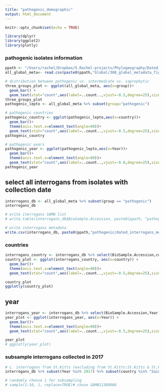 ```yaml
---
title: "pathogenic_demographic"
output: html_document
---
```


```r
knitr::opts_chunk$set(echo = TRUE)
```


```r
library(dplyr)
library(ggplot2)
library(plotly)

```
### pathogenic isolates information
```r

ppath <- "/Users/rachel/Dropbox/5.Rachel-projects/Phylogeography/Dated_Assemblies/"
all_global_meta<- read.csv(paste0(ppath,"Global/388_global_metadata_fig_ann.txt"),sep="\t") 

# distribution between pathogenic vs. intermediate vs. saprophytic
three_groups_plot <- ggplot(all_global_meta, aes(x=group))+
  geom_bar() +
  geom_text(stat="count",aes(label=..count..,vjust=-0.5,degree=25),size=3) 
three_groups_plot
pathogenic_lepto <- all_global_meta %>% subset(group="pathogenic") 

# pathogenic countries
pathogenic_country <- ggplot(pathogenic_lepto,aes(x=country))+
  geom_bar()+
  theme(axis.text.x=element_text(angle=90))+
  geom_text(stat="count",aes(label=..count..,vjust=-0.5,degree=25),size=3) 
pathogenic_country

# pathogenic years
pathogenic_year <- ggplot(pathogenic_lepto,aes(x=Year))+
  geom_bar()+
  theme(axis.text.x=element_text(angle=90))+
  geom_text(stat="count",aes(label=..count..,vjust=-0.8,degree=25),size=2) 
pathogenic_year
```

## select all interrogans from isolates with collection date
```r

interrogans_db <- all_global_meta %>% subset(group == "pathogenic")
interrogans_db

# write iterrogans SAMN list 
# write.table(interrogans_db$BioSample.Accession, paste0(ppath, "pathogenic/dated_interrogans_isolates.txt"), sep="\n",col.names = FALSE, row.names = FALSE, quote = FALSE)

# write interrogans metadata
write.csv(interrogans_db, paste0(ppath,"pathogenic/dated_interrogans_metadata.csv"))
```

### countries
```r
interrogans_country <- interrogans_db %>% select(BioSample.Accession,country)
country_plot <- ggplot(interrogans_country, aes(x=country)) +
  geom_bar()+
  theme(axis.text.x=element_text(angle=90))+
  geom_text(stat="count",aes(label=..count..,vjust=-0.5,degree=25),size=3) 

country_plot
ggplotly(country_plot)
```

## year
```r
interrogans_year <- interrogans_db %>% select(BioSample.Accession,Year)
year_plot <- ggplot(interrogans_year, aes(x=Year)) +
  geom_bar()+
  theme(axis.text.x=element_text(angle=90))+
  geom_text(stat="count",aes(label=..count..,vjust=-0.5,degree=25),size=3) 

year_plot
# ggplotly(year_plot)

```

### subsample interrogans collected in 2017
```r

# L. interrogans from St.Kitts (excluding from St.Kitts:St.Kitts & St.Kitts:Basseterre )
interrogans_db %>% subset(Year %in% 2017) %>% subset(country %in% "Saint Kitts and Nevis") %>% subset(! Geographic.Location.x %in% c("Saint Kitts and Nevis: Saint Kitts","Saint Kitts and Nevis:Basseterre"))

# randomly choose 1 for subsampling
# sample(1:10, 1, replace=TRUE)# chose SAMN11389086


```

